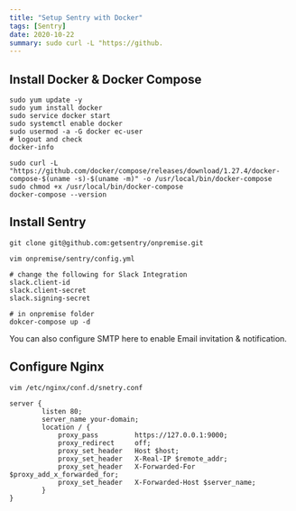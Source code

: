 ```yaml
---
title: "Setup Sentry with Docker"
tags: [Sentry]
date: 2020-10-22
summary: sudo curl -L "https://github.
---
```


## Install Docker & Docker Compose

```shell
sudo yum update -y
sudo yum install docker
sudo service docker start
sudo systemctl enable docker
sudo usermod -a -G docker ec-user
# logout and check
docker-info

sudo curl -L "https://github.com/docker/compose/releases/download/1.27.4/docker-compose-$(uname -s)-$(uname -m)" -o /usr/local/bin/docker-compose
sudo chmod +x /usr/local/bin/docker-compose
docker-compose --version
```

## Install Sentry

```shell
git clone git@github.com:getsentry/onpremise.git

vim onpremise/sentry/config.yml

# change the following for Slack Integration
slack.client-id
slack.client-secret
slack.signing-secret

# in onpremise folder
dokcer-compose up -d
```

You can also configure SMTP here to enable Email invitation & notification.

## Configure Nginx

```shell
vim /etc/nginx/conf.d/snetry.conf

server {
        listen 80;
        server_name your-domain;
        location / {
            proxy_pass         https://127.0.0.1:9000;
            proxy_redirect     off;
            proxy_set_header   Host $host;
            proxy_set_header   X-Real-IP $remote_addr;
            proxy_set_header   X-Forwarded-For $proxy_add_x_forwarded_for;
            proxy_set_header   X-Forwarded-Host $server_name;
        }
}
```